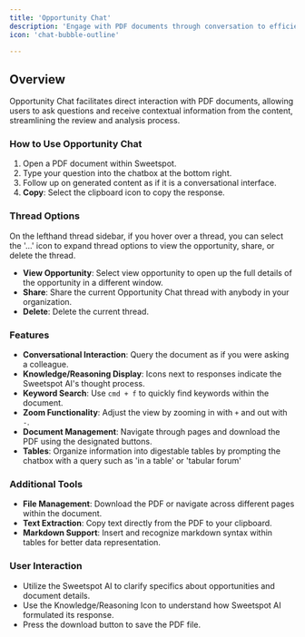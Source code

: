 ```yaml
---
title: 'Opportunity Chat'
description: 'Engage with PDF documents through conversation to efficiently query and understand content.'
icon: 'chat-bubble-outline'

---
```


## Overview

Opportunity Chat facilitates direct interaction with PDF documents, allowing users to ask questions and receive contextual information from the content, streamlining the review and analysis process.

### How to Use Opportunity Chat

1. Open a PDF document within Sweetspot.
2. Type your question into the chatbox at the bottom right.
3. Follow up on generated content as if it is a conversational interface. 
4. **Copy**: Select the clipboard icon to copy the response. 

### Thread Options 
On the lefthand thread sidebar, if you hover over a thread, you can select the '...' icon to expand thread options to view the opportunity, share, or delete the thread. 
- **View Opportunity**: Select view opportunity to open up the full details of the opportunity in a different window. 
- **Share**: Share the current Opportunity Chat thread with anybody in your organization. 
- **Delete**: Delete the current thread. 

### Features
- **Conversational Interaction**: Query the document as if you were asking a colleague.
- **Knowledge/Reasoning Display**: Icons next to responses indicate the Sweetspot AI's thought process.
- **Keyword Search**: Use `cmd + f` to quickly find keywords within the document.
- **Zoom Functionality**: Adjust the view by zooming in with `+` and out with `-`.
- **Document Management**: Navigate through pages and download the PDF using the designated buttons.
- **Tables**: Organize information into digestable tables by prompting the chatbox with a query such as 'in a table' or 'tabular forum'

### Additional Tools

- **File Management**: Download the PDF or navigate across different pages within the document.
- **Text Extraction**: Copy text directly from the PDF to your clipboard.
- **Markdown Support**: Insert and recognize markdown syntax within tables for better data representation.

### User Interaction
- Utilize the Sweetspot AI to clarify specifics about opportunities and document details.
- Use the Knowledge/Reasoning Icon to understand how Sweetspot AI formulated its response.
- Press the download button to save the PDF file.
